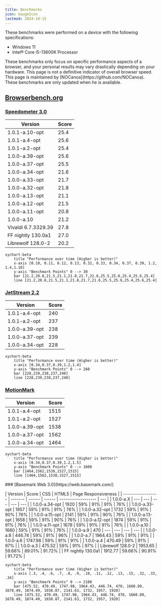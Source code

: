 ```yaml
---
title: Benchmarks
icon: GaugeIcon
lastmod: 2024-10-15
---
```


These benchmarks were performed on a device with the following specifications:

- Windows 11
- Intel® Core i5-13600K Processor

<Callout type="warn">
These benchmarks only focus on specific performance aspects of a browser, and your personal results may vary drastically depending on your hardware.
This page is not a definitive indicator of overall browser speed.
</Callout>

<Callout title="Where are the latest versions?">
This page is maintained by [NOCanoa](https://github.com/NOCanoa). These benchmarks are only updated when he is available.
</Callout>

## [Browserbench.org](https://browserbench.org/)

### [Speedometer 3.0](https://browserbench.org/Speedometer3.0/)

| Version             | Score |
| ------------------- | ----- |
| 1.0.1-a.10-opt      | 25.4  |
| 1.0.1-a.4-opt       | 25.6  |
| 1.0.1-a.2-opt       | 25.4  |
| 1.0.0-a.39-opt      | 25.6  |
| 1.0.0-a.37-opt      | 25.5  |
| 1.0.0-a.34-opt      | 21.6  |
| 1.0.0-a.33-opt      | 21.7  |
| 1.0.0-a.32-opt      | 21.8  |
| 1.0.0-a.13-opt      | 21.1  |
| 1.0.0-a.12-opt      | 21.5  |
| 1.0.0-a.11-opt      | 20.8  |
| 1.0.0-a.10          | 21.2  |
| Vivaldi 6.7.3329.39 | 27.8  |
| FF nightly 130.0a1  | 27.0  |
| Librewolf 128.0-2   | 20.2  |

```mermaid
xychart-beta
    title "Performance over time (Higher is better)"
    x-axis [0.10, 0.11, 0.12, 0.13, 0.32, 0.33, 0.34, 0.37, 0.39, 1.2, 1.4,1.10]
    y-axis "Benchmark Points" 0 --> 30
    bar [21.2,20.8,21.5,21.1,21.8,21.7,21.6,25.5,25.6,25.4,25.6,25.4]
    line [21.2,20.8,21.5,21.1,21.8,21.7,21.6,25.5,25.6,25.4,25.6,25.4]
```

### [JetStream 2.2](https://browserbench.org/JetStream/)

| Version        | Score |
| -------------- | ----- |
| 1.0.1-a.4-opt  | 240   |
| 1.0.1-a.2-opt  | 237   |
| 1.0.0-a.39-opt | 238   |
| 1.0.0-a.37-opt | 239   |
| 1.0.0-a.34-opt | 228   |

```mermaid
xychart-beta
    title "Performance over time (Higher is better)"
    x-axis [0.34,0.37,0.39,1.2,1.4]
    y-axis "Benchmark Points" 0 --> 260
    bar [228,239,238,237,240]
    line [228,239,238,237,240]
```

### [MotionMark](https://browserbench.org/MotionMark1.3.1/)

| Version        | Score |
| -------------- | ----- |
| 1.0.1-a.4-opt  | 1515  |
| 1.0.1-a.2-opt  | 1527  |
| 1.0.0-a.39-opt | 1538  |
| 1.0.0-a.37-opt | 1562  |
| 1.0.0-a.34-opt | 1464  |

```mermaid
xychart-beta
    title "Performance over time (Higher is better)"
    x-axis [0.34,0.37,0.39,1.2,1.5]
    y-axis "Benchmark Points" 0 --> 1600
    bar [1464,1562,1538,1527,1515]
    line [1464,1562,1538,1527,1515]
```

<Accordions type="single">
<Accordion title="Archived Benchmarks (Basemark Web 3.0)">
### [Basemark Web 3.0](https://web.basemark.com/)

| Version            | Score   | CSS    | HTML5  | Page Responsiveness |
| ------------------ | ------- | ------ | ------ | ------------------- | --- |
| 1.0.0-a.X          | ---     | ---    | ---    | ---                 | --- |
| 1.0.0-a.34-opt     | 1920    | 59%    | 91%    | 91%                 | 76% |
| 1.0.0-a.33-opt     | 1957    | 59%    | 91%    | 91%                 | 76% |
| 1.0.0-a.32-opt     | 1732    | 59%    | 91%    | 90%                 | 76% |
| 1.0.0-a.15-opt     | 2141    | 59%    | 91%    | 90%                 | 76% |
| 1.0.0-a.13-opt     | 1658    | 59%    | 91%    | 90%                 | 76% |
| 1.0.0-a.12-opt     | 1874    | 59%    | 91%    | 91%                 | 76% |
| 1.0.0-a.11-opt     | 1678    | 59%    | 91%    | 91%                 | 76% |
| 1.0.0-a.10         | 1660    | 59%    | 91%    | 91%                 | 76% |
| 1.0.0-a.9          | 470     | ---    | ---    | ---                 | --- |
| 1.0.0-a.8          | 446.74  | 59%    | 91%    | 96%                 |
| 1.0.0-a.7          | 1964.43 | 59%    | 91%    | 91%                 |
| 1.0.0-a.6          | 1747.98 | 59%    | 91%    | 91%                 |
| 1.0.0-a.4          | 470.49  | 59%    | 91%    | 97%                 |
| 1.0.0-a.3          | 475.52  | 59%    | 91%    | 97%                 |
| Librewolf 128.0-2  | 1953.65 | 59.66% | 89.01% | 91.72%              |
| FF nightly 130.0a1 | 1912.77 | 59.66% | 90.91% | 91.72%              |

```mermaid
xychart-beta
    title "Performance over time (Higher is better)"
    x-axis [.3, .4, .6, .7, .8, .9, .10, .11, .12, .13, .15, .32, .33, .34]
    y-axis "Benchmark Points" 0 --> 2100
    bar [475.52, 470.49, 1747.98, 1964.43, 446.74, 470, 1660.89, 1678.49, 1874.49, 1658.87, 2141.63, 1732, 1957, 1920]
    line [475.52, 470.49, 1747.98, 1964.43, 446.74, 470, 1660.89, 1678.49, 1874.49, 1658.87, 2141.63, 1732, 1957, 1920]
```
</Accordion>
</Accordions>
